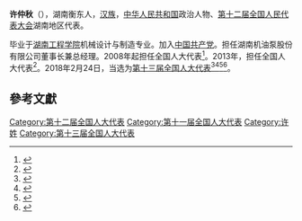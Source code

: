 '''许仲秋'''（{{bd|1952年||}}），湖南衡东人，[[汉族|汉族]]，[[中华人民共和国|中华人民共和国]]政治人物、[[第十二届全国人民代表大会|第十二届全国人民代表大会]]湖南地区代表。

毕业于[[湖南工程学院|湖南工程学院]]机械设计与制造专业。加入[[中国共产党|中国共产党]]。担任湖南机油泵股份有限公司董事长兼总经理。2008年起担任全国人大代表<ref>{{cite news|title=全国人大代表信息-许仲秋|url=http://210.82.31.1:8084/delegate/viewDelegate.action?dbid=111698|accessdate=2013-04-05|newspaper=全国人大网|archive-url=https://web.archive.org/web/20140514082607/http://www.npc.gov.cn/delegate/viewDelegate.action?dbid=111698|archive-date=2014-05-14|dead-url=yes}}</ref>。2013年，担任全国人大代表<ref>{{cite news|title=全国人大代表信息-许仲秋|url=http://210.82.31.1:8084/delegate/viewDelegate.action?dbid=121672|accessdate=2013-04-05|newspaper=全国人大网|archive-url=https://web.archive.org/web/20140514075737/http://www.npc.gov.cn/delegate/viewDelegate.action?dbid=121672|archive-date=2014-05-14|dead-url=yes}}</ref>。2018年2月24日，当选为[[第十三届全国人大代表|第十三届全国人大代表]]<ref>{{Cite web|title=（受权发布）中华人民共和国第十三届全国人民代表大会代表名单-中新网|url=http://www.chinanews.com/gn/2018/02-25/8453959.shtml|accessdate=2021-02-19|work=[[中国新闻网|中国新闻网]]|archive-date=2018-02-27|archive-url=https://web.archive.org/web/20180227031724/http://www.chinanews.com/gn/2018/02-25/8453959.shtml|dead-url=no}}</ref><ref>{{cite web | title=中华人民共和国第十三届全国人民代表大会代表名单 | website=[[光明网_(中国)|光明网]] | date=2018-02-25 | url=https://news.gmw.cn/2018-02/25/content_27792557.htm | language=zh | access-date=2021-02-19}}</ref><ref>{{cite web | title=第十三届全国人民代表大会代表名单（2980名） | website=[[澎湃新闻|澎湃新闻]]-The Paper | url=https://www.thepaper.cn/newsDetail_forward_2008905 | language=zh | access-date=2021-02-19 | archive-date=2018-03-23 | archive-url=https://web.archive.org/web/20180323190049/https://www.thepaper.cn/newsDetail_forward_2008905 | dead-url=no }}</ref><ref>{{cite web | title=中华人民共和国第十三届全国人民代表大会代表名单 | website=[[中国网|中国网]] | date=2018-02-25 | url=http://news.china.com.cn/2018-02/25/content_50599587.htm | language=zh | access-date=2021-02-19 | archive-date=2021-02-21 | archive-url=https://web.archive.org/web/20210221201146/http://news.china.com.cn/2018-02/25/content_50599587.htm | dead-url=no }}</ref>。

==參考文獻==
{{reflist}}

[[Category:第十二届全国人大代表|Category:第十二届全国人大代表]]
[[Category:第十一届全国人大代表|Category:第十一届全国人大代表]]
[[Category:许姓|Category:许姓]]
[[Category:第十三届全国人大代表|Category:第十三届全国人大代表]]


{{中国政治人物小作品}}
